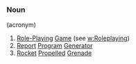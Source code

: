 ===Noun=== 
(acronym)
# [[Role-Playing]] [[Game]] (see [[w:Roleplaying]])
# [[Report]] [[Program]] [[Generator]]
# [[Rocket]] [[Propelled]] [[Grenade]]